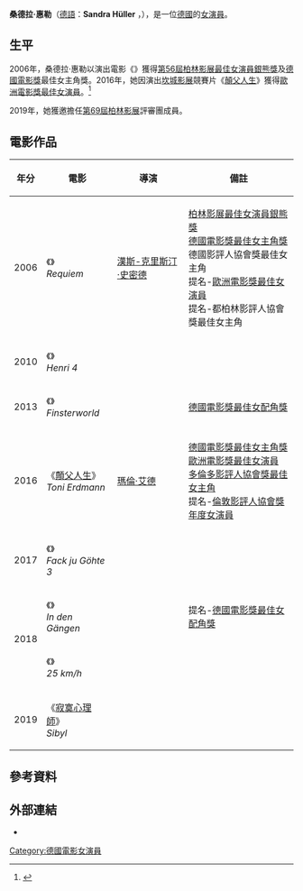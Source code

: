 {{Infobox entertainer
| type = 女演員
| image                   = Sandra Hüller.jpg
| caption                 = 
| birthname               = 
| birthdate               = {{birth date and age|1978|4|30|df=y}}
| birthplace              = {{GDR}}[[蘇爾_(德國)|蘇爾]]
| deathdate               = 
| deathplace              = 
| nationality = {{GER}}
| othername               = 
| occupation              = 演員
| yearsactive             = 
| spouse                  = 
| children = 
| parents = 
| domesticpartner         = 
| website                 =
| awards                  = 
| imdb                    = 1197689
}}

'''桑德拉·惠勒'''（[[德語|德語]]：'''Sandra Hüller''' ，{{bd|1978年|4月30日||}}），是一位[[德國|德國]]的[[女演員|女演員]]。

== 生平 ==
2006年，桑德拉·惠勒以演出電影《{{Link-de|靈界線 (電影)|Requiem (Film)|靈界線}}》獲得[[第56届柏林国际电影节|第56屆柏林影展]][[最佳女演員銀熊獎|最佳女演員銀熊獎]]及[[德國電影獎|德國電影獎]]最佳女主角獎。2016年，她因演出[[坎城影展|坎城影展]]競賽片《[[托尼·厄德曼|顛父人生]]》獲得[[歐洲電影獎|歐洲電影獎最佳女演員]]。<ref>{{cite web |url=http://www.chinatimes.com/realtimenews/20161222005678-260404 |title=惠妮休斯頓上身 《顛父人生》女主角登歐洲影后 |work=台灣中國時報 |first=鈺楨 |last=潘 |accessdate=2016-12-22 |archive-date=2016-12-22 |archive-url=https://web.archive.org/web/20161222175100/http://www.chinatimes.com/realtimenews/20161222005678-260404 |dead-url=no }}</ref>

2019年，她獲邀擔任[[第69屆柏林影展|第69屆柏林影展]]評審團成員。

== 電影作品 ==
{| class="wikitable"
|-
! 年分
! 電影
! 導演
! 備註
|-
| 2006
| 《{{Link-de|靈界線 (電影)|Requiem (Film)|靈界線}}》<br>''Requiem''
| [[漢斯-克里斯汀·史密德|漢斯-克里斯汀·史密德]]
| [[柏林影展|柏林影展]][[最佳女演員銀熊獎|最佳女演員銀熊獎]]<br>[[德國電影獎|德國電影獎最佳女主角獎]]<br>德國影評人協會獎最佳女主角<br>提名-[[歐洲電影獎|歐洲電影獎最佳女演員]]<br>提名-都柏林影評人協會獎最佳女主角
|-
| 2010
| 《{{link-de|亨利四世：為愛宣戰|Henri 4}}》<br>''Henri 4''
| {{link-de|喬·拜爾|Jo Baier}}
| 
|-
| 2013
| 《{{link-de|暗黑之域|Finsterworld}}》<br>''Finsterworld''
| {{link-de|Frauke Finsterwalder|Frauke Finsterwalder}}
| [[德國電影獎|德國電影獎最佳女配角獎]]
|-
| 2016
| 《[[托尼·厄德曼|顛父人生]]》<br>''Toni Erdmann''
| [[瑪倫·艾德|瑪倫·艾德]]
| [[德國電影獎|德國電影獎最佳女主角獎]]<br>[[歐洲電影獎|歐洲電影獎最佳女演員]]<br>[[多倫多影評人協會|多倫多影評人協會獎最佳女主角]]<br>提名-[[倫敦影評人協會|倫敦影評人協會獎年度女演員]]
|-
| 2017
| 《{{link-en|不良鮮師3|Fack ju Göhte 3}}》<br>''Fack ju Göhte 3''
| {{link-de|波拉·達格特金|Bora Dağtekin}}
| 
|-
| rowspan="2"|2018
| 《{{link-en|賣場華爾滋|In the Aisles}}》<br>''In den Gängen''
| {{link-de|托馬斯·斯圖伯|Thomas Stuber}}
| 提名-[[德國電影獎|德國電影獎最佳女配角獎]]
|-
| 《{{link-de|大叔好神騎|25 km/h}}》<br>''25 km/h''
| {{link-de|馬庫斯·高勒|Markus Goller}}
| 
|-
| 2019
| 《[[寂寞心理師|寂寞心理師]]》<br>''Sibyl''
| {{link-fr|潔絲汀·楚特|Justine Triet}}
| 
|}

==參考資料==
{{Reflist}}

==外部連結==
* {{IMDb name|id=1197689|name=Sandra Hüller}}

{{柏林影展最佳女演員銀熊獎}}
{{歐洲電影獎最佳女演員}}
{{DEFAULTSORT:Huller, Sandra}}
[[Category:德國電影女演員|Category:德國電影女演員]]